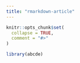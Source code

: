 ```yaml
---
title: "rmarkdown-article"
---
```


```r
knitr::opts_chunk$set(
  collapse = TRUE,
  comment = "#>"
)
```

```r
library(abcde)
```
